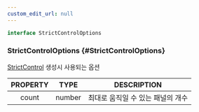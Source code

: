 ```yaml
---
custom_edit_url: null
---
```


```ts
interface StrictControlOptions
```

### StrictControlOptions {#StrictControlOptions}

<div className="bulma-tags">

</div>

[StrictControl](StrictControl) 생성시 사용되는 옵션

|PROPERTY|TYPE|DESCRIPTION|
|:---:|:---:|:---:|
|count|number|최대로 움직일 수 있는 패널의 개수|

